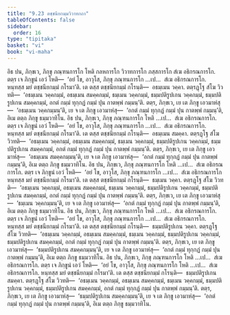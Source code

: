 ```yaml
---
title: "9.23 ตชฺชนียกมฺมวิวาทกถา"
tableOfContents: false
sidebar:
  order: 16
type: "tipitaka"
basket: "vi"
book: "vi-maha"
---
```



<DynamicBreadcrumb />

<Division number="429" book="vi-maha">

<Paragraph number="1875" book="vi-maha">
อิธ ปน, ภิกฺขเว, ภิกฺขุ ภณฺฑนการโก โหติ กลหการโก วิวาทการโก ภสฺสการโก สํเฆ อธิกรณการโก. ตตฺร เจ ภิกฺขูนํ เอวํ โหติ—  ‘อยํ โข, อาวุโส, ภิกฺขุ ภณฺฑนการโก …เป…  สํเฆ อธิกรณการโก. หนฺทสฺส มยํ ตชฺชนียกมฺมํ กโรมา’ติ. เต ตสฺส ตชฺชนียกมฺมํ กโรนฺติ—  อธมฺเมน วคฺคา. ตตฺรฏฺโฐ สํโฆ วิวทติ—  ‘อธมฺเมน วคฺคกมฺมํ, อธมฺเมน สมคฺคกมฺมํ, ธมฺเมน วคฺคกมฺมํ, ธมฺมปติรูปเกน วคฺคกมฺมํ, ธมฺมปติรูปเกน สมคฺคกมฺมํ, อกตํ กมฺมํ ทุกฺกฏํ กมฺมํ ปุน กาตพฺพํ กมฺมนฺ’ติ. ตตฺร, ภิกฺขเว, เย เต ภิกฺขู เอวมาหํสุ—  ‘อธมฺเมน วคฺคกมฺมนฺ’ติ, เย จ เต ภิกฺขู เอวมาหํสุ—  ‘อกตํ กมฺมํ ทุกฺกฏํ กมฺมํ ปุน กาตพฺพํ กมฺมนฺ’ติ, อิเม ตตฺถ ภิกฺขู ธมฺมวาทิโน.
</Paragraph>

</Division>
<Division number="430" book="vi-maha">

<Paragraph number="1876" book="vi-maha">
อิธ ปน, ภิกฺขเว, ภิกฺขุ ภณฺฑนการโก โหติ …เป…  สํเฆ อธิกรณการโก. ตตฺร เจ ภิกฺขูนํ เอวํ โหติ—  ‘อยํ โข, อาวุโส, ภิกฺขุ ภณฺฑนการโก …เป…  สํเฆ อธิกรณการโก. หนฺทสฺส มยํ ตชฺชนียกมฺมํ กโรมา’ติ. เต ตสฺส ตชฺชนียกมฺมํ กโรนฺติ—  อธมฺเมน สมคฺคา. ตตฺรฏฺโฐ สํโฆ วิวทติ—  ‘อธมฺเมน วคฺคกมฺมํ, อธมฺเมน สมคฺคกมฺมํ, ธมฺเมน วคฺคกมฺมํ, ธมฺมปติรูปเกน วคฺคกมฺมํ, ธมฺมปติรูปเกน สมคฺคกมฺมํ, อกตํ กมฺมํ ทุกฺกฏํ กมฺมํ ปุน กาตพฺพํ กมฺมนฺ’ติ. ตตฺร, ภิกฺขเว, เย เต ภิกฺขู เอวมาหํสุ—  ‘อธมฺเมน สมคฺคกมฺมนฺ’ติ, เย จ เต ภิกฺขู เอวมาหํสุ—  ‘อกตํ กมฺมํ ทุกฺกฏํ กมฺมํ ปุน กาตพฺพํ กมฺมนฺ’ติ, อิเม ตตฺถ ภิกฺขู ธมฺมวาทิโน.
</Paragraph>

</Division>
<Division number="431" book="vi-maha">

<Paragraph number="1877" book="vi-maha">
อิธ ปน, ภิกฺขเว, ภิกฺขุ ภณฺฑนการโก โหติ …เป…  สํเฆ อธิกรณการโก. ตตฺร เจ ภิกฺขูนํ เอวํ โหติ—  ‘อยํ โข, อาวุโส, ภิกฺขุ ภณฺฑนการโก …เป…  สํเฆ อธิกรณการโก หนฺทสฺส มยํ ตชฺชนียกมฺมํ กโรมา’ติ. เต ตสฺส ตชฺชนียกมฺมํ กโรนฺติ—  ธมฺเมน วคฺคา. ตตฺรฏฺโฐ สํโฆ วิวทติ—  ‘อธมฺเมน วคฺคกมฺมํ, อธมฺเมน สมคฺคกมฺมํ, ธมฺเมน วคฺคกมฺมํ, ธมฺมปติรูปเกน วคฺคกมฺมํ, ธมฺมปติรูปเกน สมคฺคกมฺมํ, อกตํ กมฺมํ ทุกฺกฏํ กมฺมํ ปุน กาตพฺพํ กมฺมนฺ’ติ. ตตฺร, ภิกฺขเว, เย เต ภิกฺขู เอวมาหํสุ—  ‘ธมฺเมน วคฺคกมฺมนฺ’ติ, เย จ เต ภิกฺขู เอวมาหํสุ—  ‘อกตํ กมฺมํ ทุกฺกฏํ กมฺมํ ปุน กาตพฺพํ กมฺมนฺ’ติ, อิเม ตตฺถ ภิกฺขู ธมฺมวาทิโน.
</Paragraph>

</Division>
<Division number="432" book="vi-maha">

<Paragraph number="1878" book="vi-maha">
อิธ ปน, ภิกฺขเว, ภิกฺขุ ภณฺฑนการโก โหติ …เป…  สํเฆ อธิกรณการโก. ตตฺร เจ ภิกฺขูนํ เอวํ โหติ—  ‘อยํ โข, อาวุโส, ภิกฺขุ ภณฺฑนการโก …เป…  สํเฆ อธิกรณการโก. หนฺทสฺส มยํ ตชฺชนียกมฺมํ กโรมา’ติ. เต ตสฺส ตชฺชนียกมฺมํ กโรนฺติ—  ธมฺมปติรูปเกน วคฺคา. ตตฺรฏฺโฐ สํโฆ วิวทติ—  ‘อธมฺเมน วคฺคกมฺมํ, อธมฺเมน สมคฺคกมฺมํ, ธมฺเมน วคฺคกมฺมํ, ธมฺมปติรูปเกน วคฺคกมฺมํ, ธมฺมปติรูปเกน สมคฺคกมฺมํ, อกตํ กมฺมํ ทุกฺกฏํ กมฺมํ ปุน กาตพฺพํ กมฺมนฺ’ติ. ตตฺร, ภิกฺขเว, เย เต ภิกฺขู เอวมาหํสุ—  ‘ธมฺมปติรูปเกน สมคฺคกมฺมนฺ’ติ, เย จ เต ภิกฺขู เอวมาหํสุ—  ‘อกตํ กมฺมํ ทุกฺกฏํ กมฺมํ ปุน กาตพฺพํ กมฺมนฺ’ติ, อิเม ตตฺถ ภิกฺขู ธมฺมวาทิโน.
</Paragraph>

</Division>
<Division number="433" book="vi-maha">

<Paragraph number="1879" book="vi-maha">
อิธ ปน, ภิกฺขเว, ภิกฺขุ ภณฺฑนการโก โหติ …เป…  สํเฆ อธิกรณการโก. ตตฺร เจ ภิกฺขูนํ เอวํ โหติ—  ‘อยํ โข, อาวุโส, ภิกฺขุ ภณฺฑนการโก โหติ …เป…  สํเฆ อธิกรณการโก. หนฺทสฺส มยํ ตชฺชนียกมฺมํ กโรมา’ติ. เต ตสฺส ตชฺชนียกมฺมํ กโรนฺติ—  ธมฺมปติรูปเกน สมคฺคา. ตตฺรฏฺโฐ สํโฆ วิวทติ—  ‘อธมฺเมน วคฺคกมฺมํ, อธมฺเมน สมคฺคกมฺมํ, ธมฺเมน วคฺคกมฺมํ, ธมฺมปติรูปเกน วคฺคกมฺมํ, ธมฺมปติรูปเกน สมคฺคกมฺมํ, อกตํ กมฺมํ ทุกฺกฏํ กมฺมํ ปุน กาตพฺพํ กมฺมนฺ’ติ. ตตฺร, ภิกฺขเว, เย เต ภิกฺขู เอวมาหํสุ—  ‘ธมฺมปติรูปเกน สมคฺคกมฺมนฺ’ติ, เย จ เต ภิกฺขู เอวมาหํสุ—  ‘อกตํ กมฺมํ ทุกฺกฏํ กมฺมํ ปุน กาตพฺพํ กมฺมนฺ’ติ, อิเม ตตฺถ ภิกฺขู ธมฺมวาทิโน.
</Paragraph>
</Division>